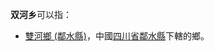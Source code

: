 '''双河乡'''可以指：
{{PRC admin/disambig|22/03/22/204/000|23/02/29/201/000|50/02/29/210/000|50/02/32/204/000|51/08/24/240/000|51/15/25/208/000|51/18/21/207/000|51/32/25/204/000|51/34/23/200/000|53/03/81/205/000|61/06/25/200/000}}
* [[雙河鄉_(鄰水縣)|雙河鄉 (鄰水縣)]]，中國[[四川省|四川省]][[鄰水縣|鄰水縣]]下轄的鄉。
{{disambig|cat=三字中国乡名消歧义}}